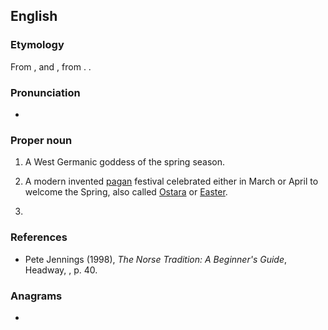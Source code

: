 ==English==

===Etymology===
From {{der|en|ang|Ēostre|}}, {{m|ang|Ēastre||a word referring to "the rising dawn" to indicate the season of Spring}} and {{m|ang|ēastre||Easter}}, from {{der|en|gem-pro|*Austrǭ||Easter, springtime}}. {{doublet|en|Easter}}.

===Pronunciation===
* {{ang-IPA|Eostre}}

===Proper noun===
{{en-proper noun}}
{{wikipedia}}

# A West Germanic goddess of the spring season.
# {{lb|en|paganism}} A modern invented [[pagan]] festival celebrated either in March or April to welcome the Spring, also called [[Ostara]] or [[Easter]].
# {{rfv-sense|en}} {{n-g|A [[putative]] [[Anglo-Saxon]] seasonal reference.}}

===References===
* Pete Jennings (1998), ''The Norse Tradition: A Beginner's Guide'', Headway, {{ISBN|0-340-72082-4}}, p. 40.

===Anagrams===
* {{anagrams|en|a=eeorst|Rosete|STEREO|e-store|erotes|stereo|stereo-}}

{{C|en|Festivals}}